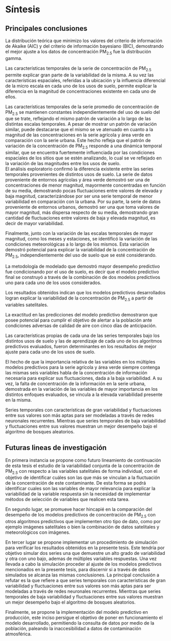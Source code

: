 #	Síntesis {#cap:sint} 

## Principales conclusiones 

  La distribución teórica que minimizo los valores del criterio de información de Akaike (AIC) y del criterio de información bayesiano (BIC), demostrando el mejor ajuste a los datos de concentración PM~2.5~ fue la distribución gamma. 
  
  Las características temporales de la serie de concentración de PM~2.5~ permite explicar gran parte de la variabilidad de la misma. A su vez las características espaciales, referidas a la ubicación y la influencia diferencial de la micro escala en cada uno de los usos de suelo, permite explicar la diferencia en la magnitud de concentraciones existente en cada uno de ellos.
  
  Las características temporales de la serie promedio de concentración de PM~2.5~ se mantienen constantes independientemente del uso de suelo del que se trate, reflejando el mismo patrón de variación a lo largo de las distintas escalas temporales. A pesar de mostrar un patrón de variación similar, puede destacarse que el mismo se ve atenuado en cuanto a la magnitud de las concentraciones en la serie agrícola y área verde en comparación con la serie urbana. Este hecho refleja que el patrón de variación de la concentración de PM~2.5~ responde a una dinámica temporal similar, que se encuentra fuertemente influenciada por las condiciones espaciales de los sitios que se estén analizando, lo cual se ve reflejado en la variación de las magnitudes entre los usos de suelo.  
  El análisis exploratorio confirmó la diferencia existente entre las series temporales provenientes de distintos usos de suelo. La serie de datos proveniente de entornos agrícolas y área verde demostró ser una de concentraciones de menor magnitud, mayormente concentradas en función de su media, demostrando pocas fluctuaciones entre valores de elevada y baja magnitud, caracterizándose por ser una serie temporal de menor variabilidad en comparación con la urbana. Por su parte, la serie de datos proveniente de entornos urbanos, demostró ser una que toma valores de mayor magnitud, más dispersa respecto de su media, demostrando gran cantidad de fluctuaciones entre valores de baja y elevada magnitud, es decir de mayor variabilidad. 
  
  Finalmente, junto con la variación de las escalas temporales de mayor magnitud, como los meses y estaciones, se identificó la variación de las condiciones meteorológicas a lo largo de los mismos. Esta variación demostró potencial para explicar la variabilidad de la concentración de PM~2.5~, independientemente del uso de suelo que se esté considerando.
  
  La metodología de modelado que demostró mayor desempeño predictivo fue condicionando por el uso de suelo, es decir que el modelo predictivo final se construyó a través de la combinación de dos modelos predictivos uno para cada uno de los usos considerados.  
  
  Los resultados obtenidos indican que los modelos predictivos desarrollados logran explicar la variabilidad de la concentración de PM~2.5~ a partir de variables satelitales.
 
  La exactitud en las predicciones del modelo predictivo demostraron que posee potencial para cumplir el objetivo de alertar a la población ante condiciones adversas de calidad de aire con cinco días de anticipación. 
 
  Las características propias de cada una de las series temporales bajo los distintos usos de suelo y las de aprendizaje de cada uno de los algoritmos predictivos evaluados, fueron determinantes en los resultados de mejor ajuste para cada uno de los usos de suelo. 

  El hecho de que la importancia relativa de las variables en los múltiples modelos predictivos para la serie agrícola y área verde siempre contenga las mismas seis variables habla de la concentración de información necesaria para explicar sus fluctuaciones, dada a la baja variabilidad. A su vez, la falta de concentración de la información en la serie urbana, demostrada en la variación de las variables de mayor importancia en los distintos enfoques evaluados, se vincula a la elevada variabilidad presente en la misma. 

  Series temporales con características de gran variabilidad y fluctuaciones entre sus valores son más aptas para ser modeladas a través de redes neuronales recurrentes. Mientras que series temporales de baja variabilidad y fluctuaciones entre sus valores muestran un mejor desempeño bajo el algoritmo de bosques aleatorios. 
  
## Futuras lineas de investigación
  
  En primera instancia se propone como futuro lineamiento de continuación de esta tesis el estudio de la variabilidad conjunta de la concentración de PM~2.5~  con respecto a las variables satelitales de forma individual, con el objetivo de identificar cuáles son las que más se vinculan a la fluctuación de la concentración de este contaminante. De esta forma se podrá identificar cuales son las variables de mayor relevancia para explicar la variabilidad de la variable respuesta sin la necesidad de implementar métodos de selección de variables que realicen esta tarea. 
  
  En segundo lugar, se promueve hacer hincapié en la comparación del desempeño de los modelos predictivos de concentración de PM~2.5~  con otros algoritmos predictivos que implementen otro tipo de dato, como por ejemplo imágenes satelitales o bien la combinación de datos satelitales y meteorológicos con imágenes.
  
  En tercer lugar se propone implementar un procedimiento de simulación para verificar los resultados obtenidos en la presente tesis. Este tendría por objetivo simular dos series una que demuestre un alto grado de variabilidad y otra con uno bajo, ademas de múltiples variables respuestas. Una vez llevada a cabo la simulación proceder al ajuste de los modelos predictivos mencionados en la presente tesis, para discernir si a través de datos simulados se alcanza las mismas conclusiones. La principal conclusión a refutar es la que refiere a que series temporales con características de gran variabilidad y fluctuaciones entre sus valores son más aptas para ser modeladas a través de redes neuronales recurrentes. Mientras que series temporales de baja variabilidad y fluctuaciones entre sus valores muestran un mejor desempeño bajo el algoritmo de bosques aleatorios. 
  
  Finalmente, se propone la implementación del modelo predictivo en producción, este inciso persigue el objetivo de poner en funcionamiento el modelo desarrollado, permitiendo la consulta de datos por medio de la población, paleando la inaccesibilidad a datos de contaminación atmosférica.